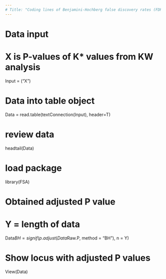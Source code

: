 ---
# Title: "Coding lines of Benjamini-Hochberg false discovery rates (FDR) multiple comparison test for non-parametric QTL analysis using R."
---

# Data input
# X is P-values of K* values from KW analysis 
Input = ("X") 
 
# Data into table object 
Data = read.table(textConnection(Input), 
 header=T) 
 
# review data 
headtail(Data) 

# load package 
library(FSA) 

# Obtained adjusted P value 
# Y = length of data
Data$BH = signif(p.adjust(Data$Raw.P, 
 method = "BH"), 
n = Y) 
 
# Show locus with adjusted P values
View(Data)
